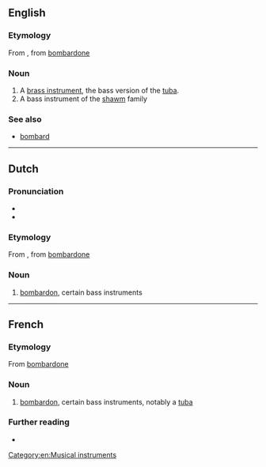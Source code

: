 ==English==

===Etymology===
From {{etyl|fr|en}}, from {{etyl|it|en}} [[bombardone]]

===Noun===
{{en-noun}}

# A [[brass instrument]], the bass version of the [[tuba]].
# A bass instrument of the [[shawm]] family

===See also===
* [[bombard]]

[[Category:en:Musical instruments]]

----

==Dutch==

===Pronunciation===
* {{audio|Nl-bombardon.ogg|Audio|lang=nl}}
* {{hyphenation|bom|bar|don|lang=nl}}

===Etymology===
From {{etyl|fr|nl}}, from {{etyl|it|nl}} [[bombardone]]

===Noun===
{{nl-noun|m|-s|bomdardonnetje}}

# [[bombardon]], certain bass instruments

----

==French==

===Etymology===
From {{etyl|it|fr}} [[bombardone]]

===Noun===
{{fr-noun|m}}

# [[bombardon]], certain bass instruments, notably a [[tuba]]

===Further reading===
* {{R:TLFi}}